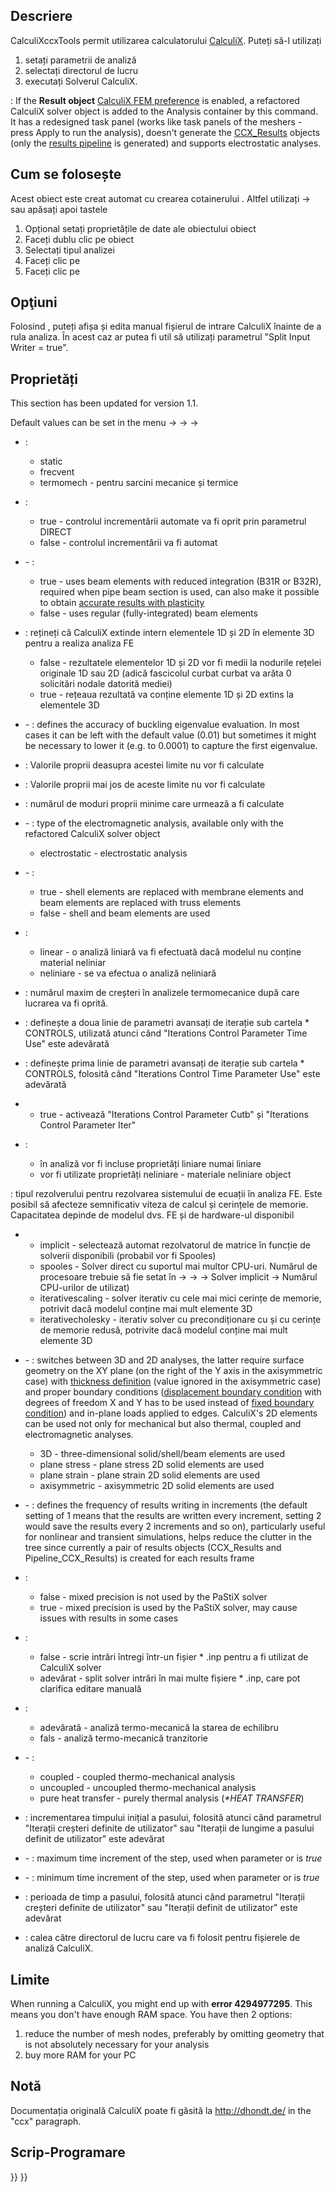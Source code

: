 <languages/>

{{Docnav
|[[FEM_FemMesh2Mesh|FEM mesh to mesh]]
|[[FEM_SolverElmer|Solver Elmer]]
|[[FEM_Workbench|FEM]]
|IconL=FEM_FemMesh2Mesh.svg
|IconR=FEM_SolverElmer.svg
|IconC=Workbench_FEM.svg
}}

<div class="mw-translate-fuzzy">
{{GuiCommand
|Name=FEM SolverCalculixCxxtools
|MenuLocation=Solve → Solver CalculiX Standard
|Workbenches=[[FEM Workbench|FEM]]
|Shortcut=
|SeeAlso=[[FEM_tutorial|FEM tutorial]]
}}
</div>

<span id="Description"></span>
==Descriere==

<div class="mw-translate-fuzzy">
CalculiXccxTools permit utilizarea calculatorului [http://dhondt.de/ CalculiX]. Puteți să-l utilizați
# setați parametrii de analiză
# selectați directorul de lucru
# executați Solverul CalculiX.
</div>

{{Version|1.1}}: If the '''Result object''' [[FEM_Preferences#CalculiX|CalculiX FEM preference]] is enabled, a refactored CalculiX solver object is added to the Analysis container by this command. It has a redesigned task panel (works like task panels of the meshers - press Apply to run the analysis), doesn't generate the [[FEM_ResultShow|CCX_Results]] objects (only the [[FEM_PostPipelineFromResult|results pipeline]] is generated) and supports electrostatic analyses.

<span id="Usage"></span>
<div class="mw-translate-fuzzy">
== Cum se folosește ==
</div>

<div class="mw-translate-fuzzy">
Acest obiect este creat automat cu crearea cotainerului {{KEY|[[Image: FEM_Analysis.svg | 24px]] [[FEM_Analysis|Container de analiză]]}}. Altfel utilizați {{KEY|Solve}} → {{KEY|Solver CalculiX Standard}} sau apăsați {{KEY|S}} apoi tastele {{KEY|X}}
# Opțional setați proprietățile de date ale obiectului {{KEY|[[Image: FEM_SolverCalculixCxxtools.svg | 24px]] CalculiXccxTools}} obiect
# Faceți dublu clic pe {{KEY|[[Image: FEM_SolverCalculixCxxtools.svg|24px]] CalculiXccxTools}} obiect
# Selectați tipul analizei
# Faceți clic pe {{KEY|Write .inp file}}
# Faceți clic pe {{KEY|Run CalculiX}}
</div>

<span id="Options"></span>
== Opţiuni ==

<div class="mw-translate-fuzzy">
Folosind {{KEY | Edit .inp file}}, puteți afișa și edita manual fișierul de intrare CalculiX înainte de a rula analiza. În acest caz ar putea fi util să utilizați parametrul "Split Input Writer = true".
</div>

<span id="Properties"></span>
==Proprietăți==

This section has been updated for version 1.1.

<div class="mw-translate-fuzzy">
Default values can be set in the menu {{KEY|Edit}} → {{KEY|Preferences}} → {{KEY|FEM}} → {{KEY|CalculiX}}
</div>

<div class="mw-translate-fuzzy">
* {{PropertyData|Analysis Type}}:
** static
** frecvent
** termomech - pentru sarcini mecanice și termice
</div>

<div class="mw-translate-fuzzy">
* {{PropertyData|Iterations User Defined Incrementations}}:
** true - controlul incrementării automate va fi oprit prin parametrul DIRECT
** false - controlul incrementării va fi automat
</div>

* {{PropertyData|Beam Reduced Integration}} - {{Version|1.0}}:
** true - uses beam elements with reduced integration (B31R or B32R), required when pipe beam section is used, can also make it possible to obtain [https://forum.freecad.org/viewtopic.php?t=61233 accurate results with plasticity]
** false - uses regular (fully-integrated) beam elements

<div class="mw-translate-fuzzy">
* {{PropertyData|Beam Shell Result Output 3D}}: rețineți că CalculiX extinde intern elementele 1D și 2D în elemente 3D pentru a realiza analiza FE
** false - rezultatele elementelor 1D și 2D vor fi medii la nodurile rețelei originale 1D sau 2D (adică fascicolul curbat curbat va arăta 0 solicitări nodale datorită mediei)
** true - rețeaua rezultată va conține elemente 1D și 2D extins la elementele 3D
</div>

* {{PropertyData|Buckling Accuracy}} - {{Version|1.1}}: defines the accuracy of buckling eigenvalue evaluation. In most cases it can be left with the default value (0.01) but sometimes it might be necessary to lower it (e.g. to 0.0001) to capture the first eigenvalue.

<div class="mw-translate-fuzzy">
* {{PropertyData|Eigenmode High Limit}}: Valorile proprii deasupra acestei limite nu vor fi calculate
</div>

* {{PropertyData|Eigenmode Low Limit}}: Valorile proprii mai jos de aceste limite nu vor fi calculate

* {{PropertyData|Eigenmodes Count}}: numărul de moduri proprii minime care urmează a fi calculate

* {{PropertyData|Electromagnetic Mode}} - {{Version|1.0}}: type of the electromagnetic analysis, available only with the refactored CalculiX solver object
** electrostatic - electrostatic analysis

* {{PropertyData|Exclude Bending Stiffness}} - {{Version|1.1}}:
** true - shell elements are replaced with membrane elements and beam elements are replaced with truss elements
** false - shell and beam elements are used

<div class="mw-translate-fuzzy">
* {{PropertyData|Geometric Nonlinearity}}:
** linear - o analiză liniară va fi efectuată dacă modelul nu conține material neliniar
** neliniare - se va efectua o analiză neliniară
</div>

<div class="mw-translate-fuzzy">
* {{PropertyData|Iterations Thermo Mech Maximum}}: numărul maxim de creșteri în analizele termomecanice după care lucrarea va fi oprită.
</div>

<div class="mw-translate-fuzzy">
* {{PropertyData|Iterations Control parameter Cutb}}: definește a doua linie de parametri avansați de iterație sub cartela * CONTROLS, utilizată atunci când "Iterations Control Parameter Time Use" este adevărată
</div>

<div class="mw-translate-fuzzy">
* {{PropertyData|Iterations Control Parameter Iter}}: definește prima linie de parametri avansați de iterație sub cartela * CONTROLS, folosită când "Iterations Control Time Parameter Use" este adevărată
</div>

<div class="mw-translate-fuzzy">
* {{PropertyData|Iterations Control Parameter Time Use}}
** true - activează "Iterations Control Parameter Cutb" și "Iterations Control Parameter Iter"
</div>

<div class="mw-translate-fuzzy">
* {{PropertyData|Material Nonlinearity}}:
** în analiză vor fi incluse proprietăți liniare numai liniare
** vor fi utilizate proprietăți neliniare - materiale neliniare {{KEY|[[Image:FEM_MaterialMechanicalNonlinear.png|24px]] '''[[FEM_MaterialMechanicalNonlinear|Nonlinear mechanical material]]'''}} object
</div>

<div class="mw-translate-fuzzy">
{{PropertyData | Matrix Solver Type}}: tipul rezolverului pentru rezolvarea sistemului de ecuații în analiza FE. Este posibil să afecteze semnificativ viteza de calcul și cerințele de memorie. Capacitatea depinde de modelul dvs. FE și de hardware-ul disponibil
** implicit - selectează automat rezolvatorul de matrice în funcție de solverii disponibili (probabil vor fi Spooles)
** spooles - Solver direct cu suportul mai multor CPU-uri. Numărul de procesoare trebuie să fie setat în {{KEY | Edit}} → {{KEY | Preferences}} → {{KEY | FEM}} → {{KEY | CalculiX}} Solver implicit → Numărul CPU-urilor de utilizat)
** iterativescaling - solver iterativ cu cele mai mici cerințe de memorie, potrivit dacă modelul conține mai mult elemente 3D
** iterativecholesky - iterativ solver cu precondiționare cu și cu cerințe de memorie redusă, potrivite dacă modelul conține mai mult elemente 3D
</div>

* {{PropertyData|Model Space}} - {{Version|1.0}}: switches between 3D and 2D analyses, the latter require surface geometry on the XY plane (on the right of the Y axis in the axisymmetric case) with [[FEM_ElementGeometry2D|thickness definition]] (value ignored in the axisymmetric case) and proper boundary conditions ([[FEM_ConstraintDisplacement|displacement boundary condition]] with degrees of freedom X and Y has to be used instead of [[FEM_ConstraintFixed|fixed boundary condition]]) and in-plane loads applied to edges. CalculiX's 2D elements can be used not only for mechanical but also thermal, coupled and electromagnetic analyses.
** 3D - three-dimensional solid/shell/beam elements are used
** plane stress - plane stress 2D solid elements are used
** plane strain - plane strain 2D solid elements are used
** axisymmetric - axisymmetric 2D solid elements are used

* {{PropertyData|Output Frequency}} - {{Version|1.0}}: defines the frequency of results writing in increments (the default setting of 1 means that the results are written every increment, setting 2 would save the results every 2 increments and so on), particularly useful for nonlinear and transient simulations, helps reduce the clutter in the tree since currently a pair of results objects (CCX_Results and Pipeline_CCX_Results) is created for each results frame

* {{PropertyData|Pastix Mixed Precision}}:
** false - mixed precision is not used by the PaStiX solver
** true - mixed precision is used by the PaStiX solver, may cause issues with results in some cases

<div class="mw-translate-fuzzy">
* {{PropertyData|Split Input Writer}}:
** false - scrie intrări întregi într-un fișier * .inp pentru a fi utilizat de CalculiX solver
** adevărat - split solver intrări în mai multe fișiere * .inp, care pot clarifica editare manuală
</div>

<div class="mw-translate-fuzzy">
* {{PropertyData|Thermo Mechanical Steady State}}:
** adevărată - analiză termo-mecanică la starea de echilibru
** fals - analiză termo-mecanică tranzitorie
</div>

* {{PropertyData|Thermo Mech Type}} - {{Version|1.0}}:
** coupled - coupled thermo-mechanical analysis
** uncoupled - uncoupled thermo-mechanical analysis
** pure heat transfer - purely thermal analysis (''*HEAT TRANSFER'')

<div class="mw-translate-fuzzy">
* {{PropertyData|Time Initial Step}}: incrementarea timpului inițial a pasului, folosită atunci când parametrul "Iterații creșteri definite de utilizator" sau "Iterații de lungime a pasului definit de utilizator" este adevărat
</div>

* {{PropertyData|Time Maximum Increment}} - {{Version|1.0}}: maximum time increment of the step, used when parameter {{PropertyData|Iterations User Defined Incrementations}} or {{PropertyData|Iterations User Defined Time Step Length}} is ''true''

* {{PropertyData|Time Minimum Increment}} - {{Version|1.0}}: minimum time increment of the step, used when parameter {{PropertyData|Iterations User Defined Incrementations}} or {{PropertyData|Iterations User Defined Time Step Length}} is ''true''

<div class="mw-translate-fuzzy">
* {{PropertyData|Time End}}: perioada de timp a pasului, folosită atunci când parametrul "Iterații creșteri definite de utilizator" sau "Iterații definit de utilizator" este adevărat
</div>

* {{PropertyData|Working Dir}}: calea către directorul de lucru care va fi folosit pentru fișierele de analiză CalculiX.

<span id="Limitations"></span>
==Limite==

When running a CalculiX, you might end up with '''error 4294977295'''. This means you don't have enough RAM space. You have then 2 options:
# reduce the number of mesh nodes, preferably by omitting geometry that is not absolutely necessary for your analysis
# buy more RAM for your PC

<span id="Notes"></span>
==Notă==

Documentația originală CalculiX poate fi găsită la http://dhondt.de/ in the "ccx" paragraph.

<span id="Scripting"></span>
== Scrip-Programare ==


{{Docnav
|[[FEM_FemMesh2Mesh|FEM mesh to mesh]]
|[[FEM_SolverElmer|Solver Elmer]]
|[[FEM_Workbench|FEM]]
|IconL=FEM_FemMesh2Mesh.svg
|IconR=FEM_SolverElmer.svg
|IconC=Workbench_FEM.svg
}}

{{FEM Tools navi{{#translation:}}}}
{{Userdocnavi{{#translation:}}}}
